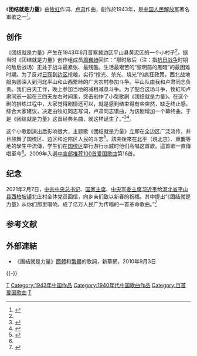 {{Otheruses|subject=中国歌曲“'''团结就是力量'''”|团结就是力量}}

《'''团结就是力量'''》由[[牧虹|牧虹]]作词、[[卢肃|卢肃]]作曲，創作於1943年，是[[中国人民解放军|中国人民解放军]]著名軍歌之一<ref name="yiyuanyi.org">{{Cite web|title=《团结就是力量》：鼓舞斗志的战歌|url=http://www.yiyuanyi.org/plus/view.php?aid=8648|accessdate=2011-01-24|date=2009-05-04|publisher=一元一国学网|archiveurl=https://web.archive.org/web/20151223030950/http://www.yiyuanyi.org/plus/view.php?aid=8648|archivedate=2015-12-23|deadurl=yes}}</ref>。

== 创作 ==
《团结就是力量》产生在1943年6月晋察冀边区平山县黄泥区的一个小村子<ref name="yiyuanyi.org" />。据当时《团结就是力量》创作组成员[[周巍峙|周巍峙]]回忆：“那时敌后（注：指[[中国抗日战争|抗日战争]]时期的敌后战场）正处于战斗最紧张、最残酷，生活最艰苦的“黎明前的黑暗”的最困难时期。为了反对[[侵华日军|日寇]]到[[边区|边区]]抢粮，实行“抢光、杀光、烧光”的疯狂政策，西北战地服务团深入到河北平山和山西繁峙的广大农村参加斗争。平山队由我和卢肃同志负责。我们白天工作，晚上参加当地的减租减息斗争。为了配合这场斗争，牧虹和卢肃同志一起在三四天左右时间里，突击创作了小型歌剧《团结就是力量》。在这个剧的排练过程中，大家觉得剧情还可以，就是感到结束得有些突然，缺乏终止感。综合大家建议，决定由牧虹同志写词，卢肃同志谱曲，为该剧增加一个幕终曲，于是《团结就是力量》这首经典名曲，就这样诞生了。”<ref>{{Cite book|title=年方九十 周巍峙文集 5 1997-2006|last=周巍峙著|publisher=中国文联出版社|year=2006.06|isbn=7-5059-5280-3|location=北京|pages=347-348}}</ref><ref name="xinhuanet.com">{{Cite web|title=经典回放：传唱至今的十大经典抗战歌曲|url=http://news.xinhuanet.com/newscenter/2005-08/17/content_3366897_2.htm|accessdate=2011-01-24|date=2005-08-17|publisher=新华网|archiveurl=https://web.archive.org/web/20100116224210/http://news.xinhuanet.com/newscenter/2005-08/17/content_3366897_2.htm|archivedate=2010-01-16|deadurl=no}}</ref>。

这个小歌剧演出后影响很大，主题歌《团结就是力量》立即在全边区广泛流传，并且鼓舞了国统区、边区和沦陷区人民的斗志<ref>{{Cite book|title=简明中国声乐史|last=鞠銮升著|publisher=中国戏剧出版社|year=2018.12|isbn=978-7-104-04749-0|location=北京|pages=99-100}}</ref>。該曲後來在[[北平市|北平]]（現[[北京市|北京]]）、[[重慶市_(中華民國)|重慶]]等地的學生中流傳，学生们在[[国统区|国统区]]举行游行示威时他们高唱这首歌。這首歌一直傳唱至今<ref name="xinhuanet.com"/>。2009年入選[[中宣部推荐100首爱国歌曲|中宣部推荐100首爱国歌曲]]第16首。

== 纪念 ==
2021年2月7日，[[中国共产党中央委员会总书记|中共中央总书记]]、[[中华人民共和国主席|国家主席]]、[[中国共产党中央军事委员会主席|中央军委主席]][[习近平|习近平]]给[[河北省|河北省]][[平山县|平山县]][[西柏坡镇|西柏坡镇]]北庄村全体党员回信，向乡亲们致以新春的祝福。其中提出“《团结就是力量》从你们那里唱响，成了亿万人民广为传唱的一首革命歌曲。”<ref>{{Cite web|title=习近平回信勉励河北省平山县西柏坡镇北庄村全体党员 把乡亲们更好团结凝聚起来 让日子过得越来越红火|url=https://www.chinanews.com/gn/2021/02-08/9407696.shtml|accessdate=2021-02-08|work=中新网|archive-url=https://web.archive.org/web/20210208224318/http://www.chinanews.com/gn/2021/02-08/9407696.shtml|archive-date=2021-02-08|dead-url=no}}</ref>

== 参考文献 ==
{{Reflist|2}}

== 外部連結 ==
*《團結就是力量》[http://news.xinhuanet.com/audio/2010-09/03/c_12515049.htm 簡體]{{Wayback|url=http://news.xinhuanet.com/audio/2010-09/03/c_12515049.htm|date=20150723010947}}和[http://news.xinhuanet.com/audio/2010-09/03/c_12515049.htm 繁體]{{Wayback|url=http://news.xinhuanet.com/audio/2010-09/03/c_12515049.htm|date=20150723010947}}的歌詞，新華網，2010年9月3日

{{-}}
{{中宣部推荐100首爱国歌曲}}
{{大型音乐舞蹈史诗《东方红》歌曲|cat|T}}
{{放歌九十年|cat|T}}
[[Category:1943年歌曲|T]]
[[Category:1943年中国作品|Category:1943年中国作品]]
[[Category:1940年代中国歌曲作品|Category:1940年代中国歌曲作品]]
[[Category:百首爱国歌曲|Category:百首爱国歌曲]]
[[Category:中国军歌|T]]